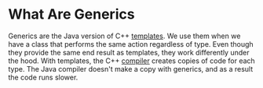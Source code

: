 # What Are Generics

Generics are the Java version of C++ 
[templates](/function-templates). 
We use them when we have a class that performs the 
same action regardless of type. Even though they
provide the same end result as templates, they 
work differently under the hood. With templates,
the C++ [compiler](/what-is-a-compiler) 
creates copies of code for each
type. The Java compiler doesn't make a copy with 
generics, and as a result the code runs slower.